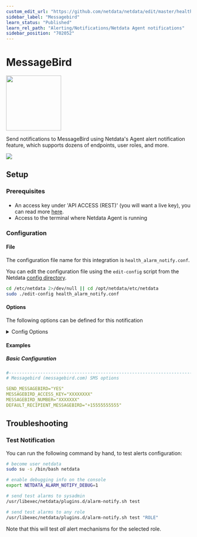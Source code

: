 ```yaml
---
custom_edit_url: "https://github.com/netdata/netdata/edit/master/health/notifications/messagebird/README.md"
sidebar_label: "Messagebird"
learn_status: "Published"
learn_rel_path: "Alerting/Notifications/Netdata Agent notifications"
sidebar_position: "702052"
---
```



# MessageBird


<img src="https://netdata.cloud/img/messagebird.svg" width="150"/>


Send notifications to MessageBird using Netdata's Agent alert notification feature, which supports dozens of endpoints, user roles, and more.



<img src="https://img.shields.io/badge/maintained%20by-Netdata-%2300ab44" />

## Setup

### Prerequisites

#### 

- An access key under 'API ACCESS (REST)' (you will want a live key), you can read more [here](https://developers.messagebird.com/quickstarts/sms/test-credits-api-keys/).
- Access to the terminal where Netdata Agent is running



### Configuration

#### File

The configuration file name for this integration is `health_alarm_notify.conf`.


You can edit the configuration file using the `edit-config` script from the
Netdata [config directory](/docs/configuring/configuration#the-netdata-config-directory).

```bash
cd /etc/netdata 2>/dev/null || cd /opt/netdata/etc/netdata
sudo ./edit-config health_alarm_notify.conf
```
#### Options

The following options can be defined for this notification

<details><summary>Config Options</summary>

| Name | Description | Default | Required |
|:----|:-----------|:-------|:--------:|
| SEND_MESSAGEBIRD | Set `SEND_MESSAGEBIRD` to YES | YES | yes |
| MESSAGEBIRD_ACCESS_KEY | Set `MESSAGEBIRD_ACCESS_KEY` to your API key. |  | yes |
| MESSAGEBIRD_NUMBER | Set `MESSAGEBIRD_NUMBER` to the MessageBird number you want to use for the alert. |  | yes |
| DEFAULT_RECIPIENT_MESSAGEBIRD | Set `DEFAULT_RECIPIENT_MESSAGEBIRD` to the number you want the alert notification to be sent as an SMS. You can define multiple recipients like this: +15555555555 +17777777777. |  | yes |

##### DEFAULT_RECIPIENT_MESSAGEBIRD

All roles will default to this variable if left unconfigured.

You can then have different recipients per role, by editing `DEFAULT_RECIPIENT_MESSAGEBIRD` with the number you want, in the following entries at the bottom of the same file:
```conf
role_recipients_messagebird[sysadmin]="+15555555555"
role_recipients_messagebird[domainadmin]="+15555555556"
role_recipients_messagebird[dba]="+15555555557"
role_recipients_messagebird[webmaster]="+15555555558"
role_recipients_messagebird[proxyadmin]="+15555555559"
role_recipients_messagebird[sitemgr]="+15555555550"
```


</details>

#### Examples

##### Basic Configuration



```yaml
#------------------------------------------------------------------------------
# Messagebird (messagebird.com) SMS options

SEND_MESSAGEBIRD="YES"
MESSAGEBIRD_ACCESS_KEY="XXXXXXXX"
MESSAGEBIRD_NUMBER="XXXXXXX"
DEFAULT_RECIPIENT_MESSAGEBIRD="+15555555555"

```


## Troubleshooting

### Test Notification

You can run the following command by hand, to test alerts configuration:

```bash
# become user netdata
sudo su -s /bin/bash netdata

# enable debugging info on the console
export NETDATA_ALARM_NOTIFY_DEBUG=1

# send test alarms to sysadmin
/usr/libexec/netdata/plugins.d/alarm-notify.sh test

# send test alarms to any role
/usr/libexec/netdata/plugins.d/alarm-notify.sh test "ROLE"
```

Note that this will test _all_ alert mechanisms for the selected role.


